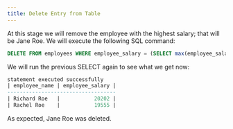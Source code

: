 ```yaml
---
title: Delete Entry from Table
---
```


At this stage we will remove the employee with the highest salary; that will be Jane Roe. We will execute the following SQL command:

```sql
DELETE FROM employees WHERE employee_salary = (SELECT max(employee_salary) FROM employees); 
```

We will run the previous SELECT again to see what we get now:

```sql
statement executed successfully
| employee_name | employee_salary |
-----------------------------------
| Richard Roe   |           20202 |
| Rachel Roe    |           19555 |
```

As expected, Jane Roe was deleted.